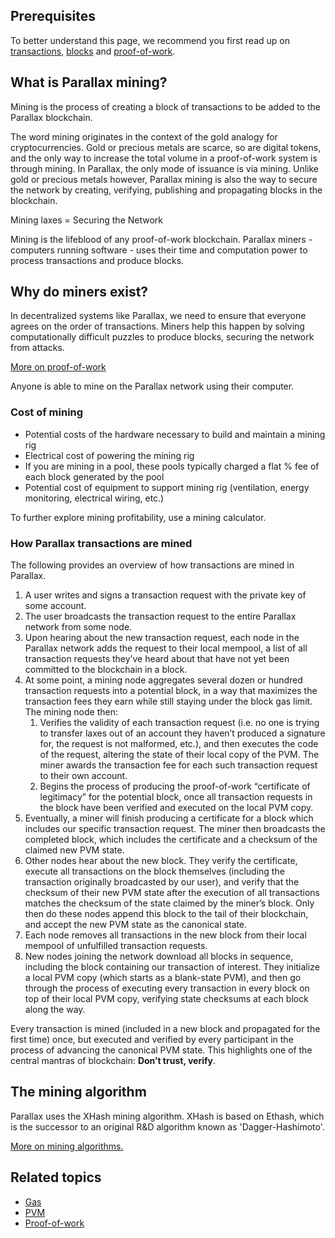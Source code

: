 ## Prerequisites

To better understand this page, we recommend you first read up on [transactions](../transactions), [blocks](../blocks) and [proof-of-work](./proof-of-work).

## What is Parallax mining?

Mining is the process of creating a block of transactions to be added to the Parallax blockchain.

The word mining originates in the context of the gold analogy for cryptocurrencies. Gold or precious metals are scarce, so are digital tokens, and the only way to increase the total volume in a proof-of-work system is through mining. In Parallax, the only mode of issuance is via mining. Unlike gold or precious metals however, Parallax mining is also the way to secure the network by creating, verifying, publishing and propagating blocks in the blockchain.

Mining laxes = Securing the Network

Mining is the lifeblood of any proof-of-work blockchain. Parallax miners - computers running software - uses their time and computation power to process transactions and produce blocks.

## Why do miners exist?

In decentralized systems like Parallax, we need to ensure that everyone agrees on the order of transactions. Miners help this happen by solving computationally difficult puzzles to produce blocks, securing the network from attacks.

[More on proof-of-work](./proof-of-work)

Anyone is able to mine on the Parallax network using their computer.

### Cost of mining

* Potential costs of the hardware necessary to build and maintain a mining rig
* Electrical cost of powering the mining rig
* If you are mining in a pool, these pools typically charged a flat % fee of each block generated by the pool
* Potential cost of equipment to support mining rig (ventilation, energy monitoring, electrical wiring, etc.)

To further explore mining profitability, use a mining calculator.

### How Parallax transactions are mined <a href="#how-ethereum-transactions-were-mined" id="how-ethereum-transactions-were-mined"></a>

The following provides an overview of how transactions are mined in Parallax.

1. A user writes and signs a transaction request with the private key of some account.
2. The user broadcasts the transaction request to the entire Parallax network from some node.
3. Upon hearing about the new transaction request, each node in the Parallax network adds the request to their local mempool, a list of all transaction requests they’ve heard about that have not yet been committed to the blockchain in a block.
4. At some point, a mining node aggregates several dozen or hundred transaction requests into a potential block, in a way that maximizes the transaction fees they earn while still staying under the block gas limit. The mining node then:
   1. Verifies the validity of each transaction request (i.e. no one is trying to transfer laxes out of an account they haven’t produced a signature for, the request is not malformed, etc.), and then executes the code of the request, altering the state of their local copy of the PVM. The miner awards the transaction fee for each such transaction request to their own account.
   2. Begins the process of producing the proof-of-work “certificate of legitimacy” for the potential block, once all transaction requests in the block have been verified and executed on the local PVM copy.
5. Eventually, a miner will finish producing a certificate for a block which includes our specific transaction request. The miner then broadcasts the completed block, which includes the certificate and a checksum of the claimed new PVM state.
6. Other nodes hear about the new block. They verify the certificate, execute all transactions on the block themselves (including the transaction originally broadcasted by our user), and verify that the checksum of their new PVM state after the execution of all transactions matches the checksum of the state claimed by the miner’s block. Only then do these nodes append this block to the tail of their blockchain, and accept the new PVM state as the canonical state.
7. Each node removes all transactions in the new block from their local mempool of unfulfilled transaction requests.
8. New nodes joining the network download all blocks in sequence, including the block containing our transaction of interest. They initialize a local PVM copy (which starts as a blank-state PVM), and then go through the process of executing every transaction in every block on top of their local PVM copy, verifying state checksums at each block along the way.

Every transaction is mined (included in a new block and propagated for the first time) once, but executed and verified by every participant in the process of advancing the canonical PVM state. This highlights one of the central mantras of blockchain: **Don’t trust, verify**.

## The mining algorithm

Parallax uses the XHash mining algorithm. XHash is based on Ethash, which is the successor to an original R\&D algorithm known as 'Dagger-Hashimoto'.

[More on mining algorithms.](./algorithms/overview)

## Related topics

* [Gas](../gas-and-fees)
* [PVM](../pvm)
* [Proof-of-work](./proof-of-work)
